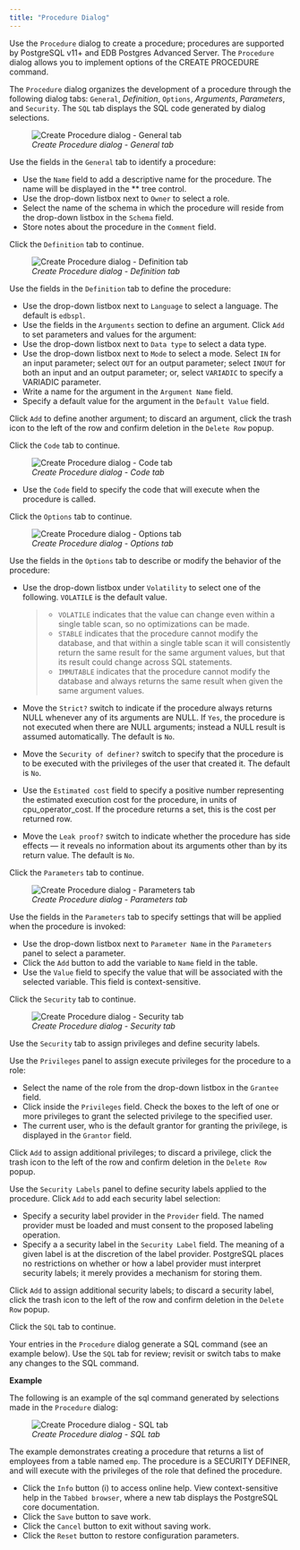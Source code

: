 ```yaml
---
title: "Procedure Dialog"
---
```


<div id="procedure_dialog" class="registered_link"></div>

Use the `Procedure` dialog to create a procedure; procedures are supported by PostgreSQL v11+ and EDB Postgres Advanced Server. The `Procedure` dialog allows you to implement options of the CREATE PROCEDURE command.

The `Procedure` dialog organizes the development of a procedure through the following dialog tabs: `General`, *Definition*, `Options`, *Arguments*, *Parameters*, and `Security`. The `SQL` tab displays the SQL code generated by dialog selections.

<figure><img src="../../images/procedure_general.png" class="align-center" alt="Create Procedure dialog - General tab" /><figcaption aria-hidden="true"><em>Create Procedure dialog - General tab</em></figcaption></figure>

Use the fields in the `General` tab to identify a procedure:

-   Use the `Name` field to add a descriptive name for the procedure. The name will be displayed in the \*\* tree control.
-   Use the drop-down listbox next to `Owner` to select a role.
-   Select the name of the schema in which the procedure will reside from the drop-down listbox in the `Schema` field.
-   Store notes about the procedure in the `Comment` field.

Click the `Definition` tab to continue.

<figure><img src="../../images/procedure_definition.png" class="align-center" alt="Create Procedure dialog - Definition tab" /><figcaption aria-hidden="true"><em>Create Procedure dialog - Definition tab</em></figcaption></figure>

Use the fields in the `Definition` tab to define the procedure:

-   Use the drop-down listbox next to `Language` to select a language. The default is `edbspl`.
-   Use the fields in the `Arguments` section to define an argument. Click `Add` to set parameters and values for the argument:
-   Use the drop-down listbox next to `Data type` to select a data type.
-   Use the drop-down listbox next to `Mode` to select a mode. Select `IN` for an input parameter; select `OUT` for an output parameter; select `INOUT` for both an input and an output parameter; or, select `VARIADIC` to specify a VARIADIC parameter.
-   Write a name for the argument in the `Argument Name` field.
-   Specify a default value for the argument in the `Default Value` field.

Click `Add` to define another argument; to discard an argument, click the trash icon to the left of the row and confirm deletion in the `Delete Row` popup.

Click the `Code` tab to continue.

<figure><img src="../../images/procedure_code.png" class="align-center" alt="Create Procedure dialog - Code tab" /><figcaption aria-hidden="true"><em>Create Procedure dialog - Code tab</em></figcaption></figure>

-   Use the `Code` field to specify the code that will execute when the procedure is called.

Click the `Options` tab to continue.

<figure><img src="../../images/procedure_options.png" class="align-center" alt="Create Procedure dialog - Options tab" /><figcaption aria-hidden="true"><em>Create Procedure dialog - Options tab</em></figcaption></figure>

Use the fields in the `Options` tab to describe or modify the behavior of the procedure:

-   Use the drop-down listbox under `Volatility` to select one of the following. `VOLATILE` is the default value.

    > -   `VOLATILE` indicates that the value can change even within a single table scan, so no optimizations can be made.
    > -   `STABLE` indicates that the procedure cannot modify the database, and that within a single table scan it will consistently return the same result for the same argument values, but that its result could change across SQL statements.
    > -   `IMMUTABLE` indicates that the procedure cannot modify the database and always returns the same result when given the same argument values.

-   Move the `Strict?` switch to indicate if the procedure always returns NULL whenever any of its arguments are NULL. If `Yes`, the procedure is not executed when there are NULL arguments; instead a NULL result is assumed automatically. The default is `No`.

-   Move the `Security of definer?` switch to specify that the procedure is to be executed with the privileges of the user that created it. The default is `No`.

-   Use the `Estimated cost` field to specify a positive number representing the estimated execution cost for the procedure, in units of cpu_operator_cost. If the procedure returns a set, this is the cost per returned row.

-   Move the `Leak proof?` switch to indicate whether the procedure has side effects — it reveals no information about its arguments other than by its return value. The default is `No`.

Click the `Parameters` tab to continue.

<figure><img src="../../images/procedure_parameters.png" class="align-center" alt="Create Procedure dialog - Parameters tab" /><figcaption aria-hidden="true"><em>Create Procedure dialog - Parameters tab</em></figcaption></figure>

Use the fields in the `Parameters` tab to specify settings that will be applied when the procedure is invoked:

-   Use the drop-down listbox next to `Parameter Name` in the `Parameters` panel to select a parameter.
-   Click the `Add` button to add the variable to `Name` field in the table.
-   Use the `Value` field to specify the value that will be associated with the selected variable. This field is context-sensitive.

Click the `Security` tab to continue.

<figure><img src="../../images/procedure_security.png" class="align-center" alt="Create Procedure dialog - Security tab" /><figcaption aria-hidden="true"><em>Create Procedure dialog - Security tab</em></figcaption></figure>

Use the `Security` tab to assign privileges and define security labels.

Use the `Privileges` panel to assign execute privileges for the procedure to a role:

-   Select the name of the role from the drop-down listbox in the `Grantee` field.
-   Click inside the `Privileges` field. Check the boxes to the left of one or more privileges to grant the selected privilege to the specified user.
-   The current user, who is the default grantor for granting the privilege, is displayed in the `Grantor` field.

Click `Add` to assign additional privileges; to discard a privilege, click the trash icon to the left of the row and confirm deletion in the `Delete Row` popup.

Use the `Security Labels` panel to define security labels applied to the procedure. Click `Add` to add each security label selection:

-   Specify a security label provider in the `Provider` field. The named provider must be loaded and must consent to the proposed labeling operation.
-   Specify a a security label in the `Security Label` field. The meaning of a given label is at the discretion of the label provider. PostgreSQL places no restrictions on whether or how a label provider must interpret security labels; it merely provides a mechanism for storing them.

Click `Add` to assign additional security labels; to discard a security label, click the trash icon to the left of the row and confirm deletion in the `Delete Row` popup.

Click the `SQL` tab to continue.

Your entries in the `Procedure` dialog generate a SQL command (see an example below). Use the `SQL` tab for review; revisit or switch tabs to make any changes to the SQL command.

**Example**

The following is an example of the sql command generated by selections made in the `Procedure` dialog:

<figure><img src="../../images/procedure_sql.png" class="align-center" alt="Create Procedure dialog - SQL tab" /><figcaption aria-hidden="true"><em>Create Procedure dialog - SQL tab</em></figcaption></figure>

The example demonstrates creating a procedure that returns a list of employees from a table named `emp`. The procedure is a SECURITY DEFINER, and will execute with the privileges of the role that defined the procedure.

-   Click the `Info` button (i) to access online help. View context-sensitive help in the `Tabbed browser`, where a new tab displays the PostgreSQL core documentation.
-   Click the `Save` button to save work.
-   Click the `Cancel` button to exit without saving work.
-   Click the `Reset` button to restore configuration parameters.
